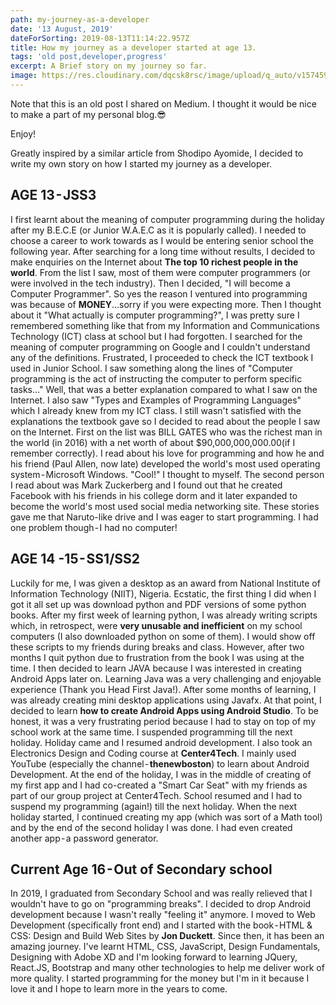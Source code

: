 ```yaml
---
path: my-journey-as-a-developer
date: '13 August, 2019'
dateForSorting: 2019-08-13T11:14:22.957Z
title: How my journey as a developer started at age 13.
tags: 'old post,developer,progress'
excerpt: A Brief story on my journey so far.
image: https://res.cloudinary.com/dqcsk8rsc/image/upload/q_auto/v1574594338/Faruq_c16qot.jpg
---
```

Note that this is an old post I shared on Medium. I thought it would be nice to make a part of my personal blog.😎

Enjoy!

Greatly inspired by a similar article from Shodipo Ayomide, I decided to write my own story on how I started my journey as a developer.

## AGE 13 - JSS3

I first learnt about the meaning of computer programming during the holiday after my B.E.C.E (or Junior W.A.E.C as it is popularly called). I needed to choose a career to work towards as I would be entering senior school the following year. After searching for a long time without results, I decided to make enquiries on the Internet about **The top 10 richest people in the world**. From the list I saw, most of them were computer programmers (or were involved in the tech industry). Then I decided, "I will become a Computer Programmer". So yes the reason I ventured into programming was because of **MONEY**…sorry if you were expecting more.
Then I thought about it "What actually is computer programming?", I was pretty sure I remembered something like that from my Information and Communications Technology (ICT) class at school but I had forgotten. I searched for the meaning of computer programming on Google and I couldn't understand any of the definitions. Frustrated, I proceeded to check the ICT textbook I used in Junior School. I saw something along the lines of "Computer programming is the act of instructing the computer to perform specific tasks…" Well, that was a better explanation compared to what I saw on the Internet. I also saw "Types and Examples of Programming Languages" which I already knew from my ICT class.
I still wasn't satisfied with the explanations the textbook gave so I decided to read about the people I saw on the Internet. First on the list was BILL GATES who was the richest man in the world (in 2016) with a net worth of about $90,000,000,000.00(if I remember correctly). I read about his love for programming and how he and his friend (Paul Allen, now late) developed the world's most used operating system - Microsoft Windows. "Cool!" I thought to myself.
The second person I read about was Mark Zuckerberg and I found out that he created Facebook with his friends in his college dorm and it later expanded to become the world's most used social media networking site. These stories gave me that Naruto-like drive and I was eager to start programming. I had one problem though - I had no computer!
## AGE 14 -15 - SS1/SS2
Luckily for me, I was given a desktop as an award from National Institute of Information Technology (NIIT), Nigeria. Ecstatic, the first thing I did when I got it all set up was download python and PDF versions of some python books. After my first week of learning python, I was already writing scripts which, in retrospect, were **very unusable and inefficient** on my school computers (I also downloaded python on some of them). I would show off these scripts to my friends during breaks and class. However, after two months I quit python due to frustration from the book I was using at the time. I then decided to learn JAVA because I was interested in creating Android Apps later on.
Learning Java was a very challenging and enjoyable experience (Thank you Head First Java!). After some months of learning, I was already creating mini desktop applications using Javafx. At that point, I decided to learn **how to create Android Apps using Android Studio**.
To be honest, it was a very frustrating period because I had to stay on top of my school work at the same time. I suspended programming till the next holiday. Holiday came and I resumed android development. I also took an Electronics Design and Coding course at **Center4Tech**. I mainly used YouTube (especially the channel - **thenewboston**) to learn about Android Development. At the end of the holiday, I was in the middle of creating of my first app and I had co-created a "Smart Car Seat" with my friends as part of our group project at Center4Tech.
School resumed and I had to suspend my programming (again!) till the next holiday. When the next holiday started, I continued creating my app (which was sort of a Math tool) and by the end of the second holiday I was done. I had even created another app - a password generator.
## Current Age 16 - Out of Secondary school
In 2019, I graduated from Secondary School and was really relieved that I wouldn't have to go on "programming breaks". I decided to drop Android development because I wasn't really "feeling it" anymore. I moved to Web Development (specifically front end) and I started with the book - HTML & CSS: Design and Build Web Sites by **Jon Duckett**. Since then, it has been an amazing journey. I've learnt HTML, CSS, JavaScript, Design Fundamentals, Designing with Adobe XD and I'm looking forward to learning JQuery, React.JS, Bootstrap and many other technologies to help me deliver work of more quality.
I started programming for the money but I'm in it because I love it and I hope to learn more in the years to come.

